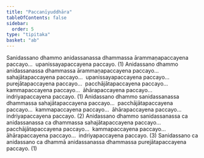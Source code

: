 ```yaml
---
title: "Paccanīyuddhāra"
tableOfContents: false
sidebar:
  order: 5
type: "tipitaka"
basket: "ab"
---
```



<DynamicBreadcrumb />

<Division number="49">

<Paragraph number="648">
Sanidassano dhammo anidassanassa dhammassa ārammaṇapaccayena paccayo…  upanissayapaccayena paccayo. (1)
</Paragraph>

<Paragraph number="649">
Anidassano dhammo anidassanassa dhammassa ārammaṇapaccayena paccayo…  sahajātapaccayena paccayo…  upanissayapaccayena paccayo…  purejātapaccayena paccayo…  pacchājātapaccayena paccayo…  kammapaccayena paccayo…  āhārapaccayena paccayo…  indriyapaccayena paccayo. (1)
</Paragraph>

<Paragraph number="650">
Anidassano dhammo sanidassanassa dhammassa sahajātapaccayena paccayo…  pacchājātapaccayena paccayo…  kammapaccayena paccayo…  āhārapaccayena paccayo…  indriyapaccayena paccayo. (2)
</Paragraph>

<Paragraph number="651">
Anidassano dhammo sanidassanassa ca anidassanassa ca dhammassa sahajātapaccayena paccayo…  pacchājātapaccayena paccayo…  kammapaccayena paccayo…  āhārapaccayena paccayo…  indriyapaccayena paccayo. (3)
</Paragraph>

<Paragraph number="652">
Sanidassano ca anidassano ca dhammā anidassanassa dhammassa purejātapaccayena paccayo. (1)
</Paragraph>
</Division>